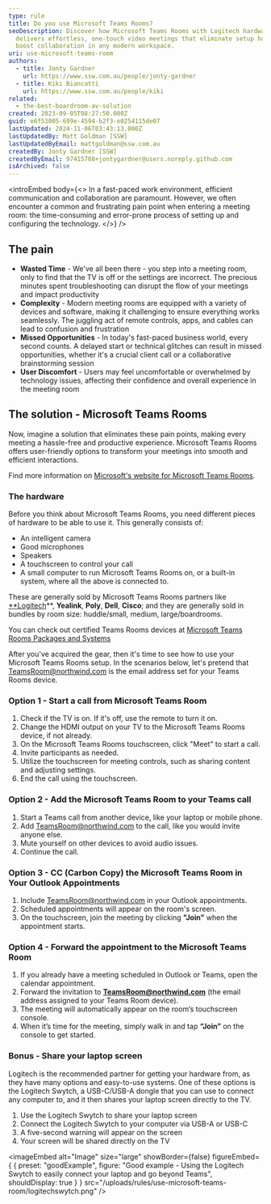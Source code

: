 ```yaml
---
type: rule
title: Do you use Microsoft Teams Rooms?
seoDescription: Discover how Microsoft Teams Rooms with Logitech hardware
  delivers effortless, one-touch video meetings that eliminate setup hassles and
  boost collaboration in any modern workspace.
uri: use-microsoft-teams-room
authors:
  - title: Jonty Gardner
    url: https://www.ssw.com.au/people/jonty-gardner
  - title: Kiki Biancatti
    url: https://www.ssw.com.au/people/kiki
related:
  - the-best-boardroom-av-solution
created: 2023-09-05T08:27:50.000Z
guid: e6f53005-699e-4594-b2f3-e0254115de07
lastUpdated: 2024-11-06T03:43:13.000Z
lastUpdatedBy: Matt Goldman [SSW]
lastUpdatedByEmail: mattgoldman@ssw.com.au
createdBy: Jonty Gardner [SSW]
createdByEmail: 97415708+jontygardner@users.noreply.github.com
isArchived: false
---
```


<introEmbed
  body={<>
In a fast-paced work environment, efficient communication and collaboration are paramount. However, we often encounter a common and frustrating pain point when entering a meeting room: the time-consuming and error-prone process of setting up and configuring the technology.
  </>}
/>
<youtubeEmbed url="https://www.youtube.com/embed/ATq5ukOA53U" description="Video: Effortless Meetings with Logitech Tap Rally Bar + Microsoft Teams Room | Kaique Biancatti (6 min)" />

## The pain

* **Wasted Time** - We've all been there - you step into a meeting room, only to find that the TV is off or the settings are incorrect. The precious minutes spent troubleshooting can disrupt the flow of your meetings and impact productivity
* **Complexity** - Modern meeting rooms are equipped with a variety of devices and software, making it challenging to ensure everything works seamlessly. The juggling act of remote controls, apps, and cables can lead to confusion and frustration
* **Missed Opportunities** - In today's fast-paced business world, every second counts. A delayed start or technical glitches can result in missed opportunities, whether it's a crucial client call or a collaborative brainstorming session
* **User Discomfort** - Users may feel uncomfortable or overwhelmed by technology issues, affecting their confidence and overall experience in the meeting room

## The solution - Microsoft Teams Rooms

Now, imagine a solution that eliminates these pain points, making every meeting a hassle-free and productive experience. Microsoft Teams Rooms offers user-friendly options to transform your meetings into smooth and efficient interactions.

Find more information on [Microsoft's website for Microsoft Teams Rooms](https://www.microsoft.com/en-au/microsoft-teams/microsoft-teams-rooms).

### The hardware

Before you think about Microsoft Teams Rooms, you need different pieces of hardware to be able to use it. This generally consists of:

* An intelligent camera
* Good microphones
* Speakers
* A touchscreen to control your call
* A small computer to run Microsoft Teams Rooms on, or a built-in system, where all the above is connected to.

These are generally sold by Microsoft Teams Rooms partners like [**Logitech](https://www.logitech.com/en-au/video-collaboration/partners/microsoft.html)**, **Yealink**, **Poly**, **Dell**, **Cisco**; and they are generally sold in bundles by room size: huddle/small, medium, large/boardrooms.

You can check out certified Teams Rooms devices at [Microsoft Teams Rooms Packages and Systems](https://www.microsoft.com/en-au/microsoft-teams/across-devices/devices/category/teams-rooms/20)

After you've acquired the gear, then it's time to see how to use your Microsoft Teams Rooms setup. In the scenarios below, let's pretend that TeamsRoom@northwind.com is the email address set for your Teams Rooms device.

### Option 1 - Start a call from Microsoft Teams Room

1. Check if the TV is on. If it's off, use the remote to turn it on.
2. Change the HDMI output on your TV to the Microsoft Teams Rooms device, if not already.
3. On the Microsoft Teams Rooms touchscreen, click "Meet" to start a call.
4. Invite participants as needed.
5. Utilize the touchscreen for meeting controls, such as sharing content and adjusting settings.
6. End the call using the touchscreen.

### Option 2 - Add the Microsoft Teams Room to your Teams call

1. Start a Teams call from another device, like your laptop or mobile phone.
2. Add TeamsRoom@northwind.com to the call, like you would invite anyone else.
3. Mute yourself on other devices to avoid audio issues.
4. Continue the call.

### Option 3 - CC (Carbon Copy) the  Microsoft Teams Room in Your Outlook Appointments

1. Include TeamsRoom@northwind.com in your Outlook appointments.
2. Scheduled appointments will appear on the room's screen.
3. On the touchscreen, join the meeting by clicking **"Join"** when the appointment starts.

### Option 4 - Forward the appointment to the Microsoft Teams Room

1. If you already have a meeting scheduled in Outlook or Teams, open the calendar appointment.
2. Forward the invitation to **TeamsRoom@northwind.com** (the email address assigned to your Teams Room device).
3. The meeting will automatically appear on the room’s touchscreen console.
4. When it’s time for the meeting, simply walk in and tap **“Join”** on the console to get started.

### Bonus - Share your laptop screen

Logitech is the recommended partner for getting your hardware from, as they have many options and easy-to-use systems. One of these options is the Logitech Swytch, a USB-C/USB-A dongle that you can use to connect any computer to, and it then shares your laptop screen directly to the TV.

1. Use the Logitech Swytch to share your laptop screen
2. Connect the Logitech Swytch to your computer via USB-A or USB-C
3. A five-second warning will appear on the screen
4. Your screen will be shared directly on the TV

<imageEmbed
  alt="Image"
  size="large"
  showBorder={false}
  figureEmbed={ {
    preset: "goodExample",
    figure: "Good example - Using the Logitech Swytch to easily connect your laptop and go beyond Teams",
    shouldDisplay: true
  } }
  src="/uploads/rules/use-microsoft-teams-room/logitechswytch.png"
/>
